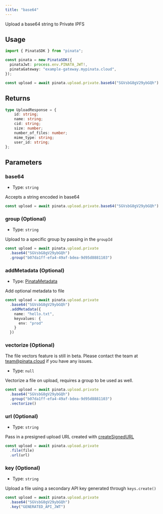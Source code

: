 ```yaml
---
title: "base64"
---
```


Upload a base64 string to Private IPFS

## Usage

```typescript
import { PinataSDK } from "pinata";

const pinata = new PinataSDK({
  pinataJwt: process.env.PINATA_JWT!,
  pinataGateway: "example-gateway.mypinata.cloud",
});

const upload = await pinata.upload.private.base64("SGVsbG8gV29ybGQh")
```

## Returns

```typescript
type UploadResponse = {
	id: string;
	name: string;
	cid: string;
	size: number;
	number_of_files: number;
	mime_type: string;
	user_id: string;
};
```

## Parameters

### base64

- Type: `string`

Accepts a string encoded in base64

```typescript
const upload = await pinata.upload.private.base64("SGVsbG8gV29ybGQh")
```

### group (Optional)

- Type: `string`

Upload to a specific group by passing in the `groupId`

```typescript {3}
const upload = await pinata.upload.private
  .base64("SGVsbG8gV29ybGQh")
  .group("b07da1ff-efa4-49af-bdea-9d95d8881103")
```

### addMetadata (Optional)

- Type: [PinataMetadata](../types#pinatametadata)

Add optional metadata to file

```typescript {3-8}
const upload = await pinata.upload.private
  .base64("SGVsbG8gV29ybGQh")
  .addMetadata({
    name: "hello.txt",
    keyvalues: {
      env: "prod"
    }
  })
```

### vectorize (Optional)

<Warning>
  The file vectors feature is still in beta. Please contact the team at <a href="mailto:team@pinata.cloud" target="_blank">team@pinata.cloud</a> if you have any issues.
</Warning>

- Type: `null`

Vectorize a file on upload, requires a group to be used as well.

```typescript {4}
const upload = await pinata.upload.private
  .base64("SGVsbG8gV29ybGQh")
  .group("b07da1ff-efa4-49af-bdea-9d95d8881103")
  .vectorize()
```

### url (Optional)

- Type: `string`

Pass in a presigned upload URL created with [createSignedURL](./create-signed-url)

```typescript {3}
const upload = await pinata.upload.private
  .file(file)
  .url(url)
```

### key (Optional)

- Type: `string`

Upload a file using a secondary API key generated through `keys.create()`

```typescript {3}
const upload = await pinata.upload.private
  .base64("SGVsbG8gV29ybGQh")
  .key("GENERATED_API_JWT")
```
